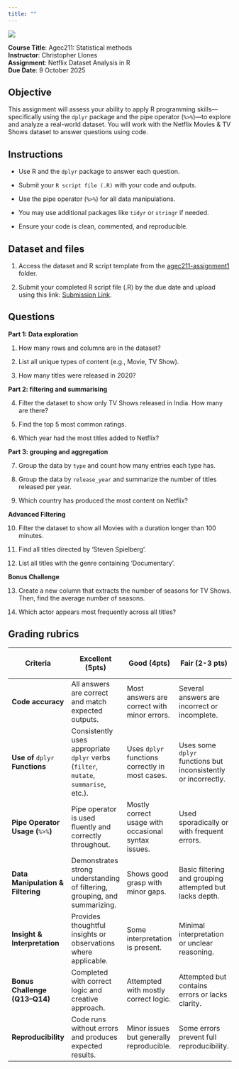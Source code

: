 ```yaml
---
title: ""
---
```


![](plot/agec211-assignment1.png)

**Course Title**: Agec211: Statistical methods <br> **Instructor**: Christopher Llones <br> **Assignment**: Netflix Dataset Analysis in R <br> **Due Date**: 9 October 2025


## Objective

This assignment will assess your ability to apply R programming skills—specifically using the `dplyr` package and the pipe operator (`%>%`)—to explore and analyze a real-world dataset. You will work with the Netflix Movies & TV Shows dataset to answer questions using code.


## Instructions

-   Use R and the `dplyr` package to answer each question.

-   Submit your `R script file (.R)` with your code and outputs.

-   Use the pipe operator (`%>%`) for all data manipulations.

-   You may use additional packages like `tidyr` or `stringr` if needed.

-   Ensure your code is clean, commented, and reproducible.

::: callout-tip
## Dataset and files

1. Access the dataset and R script template from the [agec211-assignment1](https://drive.google.com/drive/folders/1F6hD1r-roRAdwbJiM7tzIdOsZFpW36mX?usp=sharing) folder.

2. Submit your completed R script file (.R) by the due date and upload using this link: [Submission Link]().
:::


## Questions

**Part 1: Data exploration**

1.  How many rows and columns are in the dataset?

2.  List all unique types of content (e.g., Movie, TV Show).

3.  How many titles were released in 2020?

**Part 2: filtering and summarising**

4.  Filter the dataset to show only TV Shows released in India. How many are there?

5.  Find the top 5 most common ratings.

6.  Which year had the most titles added to Netflix?

**Part 3: grouping and aggregation**

7.  Group the data by `type` and count how many entries each type has.

8.  Group the data by `release_year` and summarize the number of titles released per year.

9.  Which country has produced the most content on Netflix?

**Advanced Filtering**

10. Filter the dataset to show all Movies with a duration longer than 100 minutes.

11. Find all titles directed by 'Steven Spielberg'.

12. List all titles with the genre containing 'Documentary'.


**Bonus Challenge**

13. Create a new column that extracts the number of seasons for TV Shows. Then, find the average number of seasons.

14. Which actor appears most frequently across all titles?



## Grading rubrics

| Criteria | Excellent (5pts) | Good (4pts) | Fair (2-3 pts) | Needs improvement (0-1 pt) |
|---------------|---------------|---------------|---------------|---------------|
| **Code accuracy** | All answers are correct and match expected outputs. | Most answers are correct with minor errors. | Several answers are incorrect or incomplete. | Many answers are missing or incorrect. |
| **Use of** `dplyr` **Functions** | Consistently uses appropriate `dplyr` verbs (`filter`, `mutate`, `summarise`, etc.). | Uses `dplyr` functions correctly in most cases. | Uses some `dplyr` functions but inconsistently or incorrectly. | Rarely uses `dplyr` or misuses functions. |
| **Pipe Operator Usage (**`%>%`**)** | Pipe operator is used fluently and correctly throughout. | Mostly correct usage with occasional syntax issues. | Used sporadically or with frequent errors. | Not used or used incorrectly. |
| **Data Manipulation & Filtering** | Demonstrates strong understanding of filtering, grouping, and summarizing. | Shows good grasp with minor gaps. | Basic filtering and grouping attempted but lacks depth. | Little to no meaningful data manipulation. |
| **Insight & Interpretation** | Provides thoughtful insights or observations where applicable. | Some interpretation is present. | Minimal interpretation or unclear reasoning. | No interpretation or irrelevant commentary. |
| **Bonus Challenge (Q13–Q14)** | Completed with correct logic and creative approach. | Attempted with mostly correct logic. | Attempted but contains errors or lacks clarity. | Not attempted or incorrect. |
| **Reproducibility** | Code runs without errors and produces expected results. | Minor issues but generally reproducible. | Some errors prevent full reproducibility. | Code fails to run or produces major errors. |
